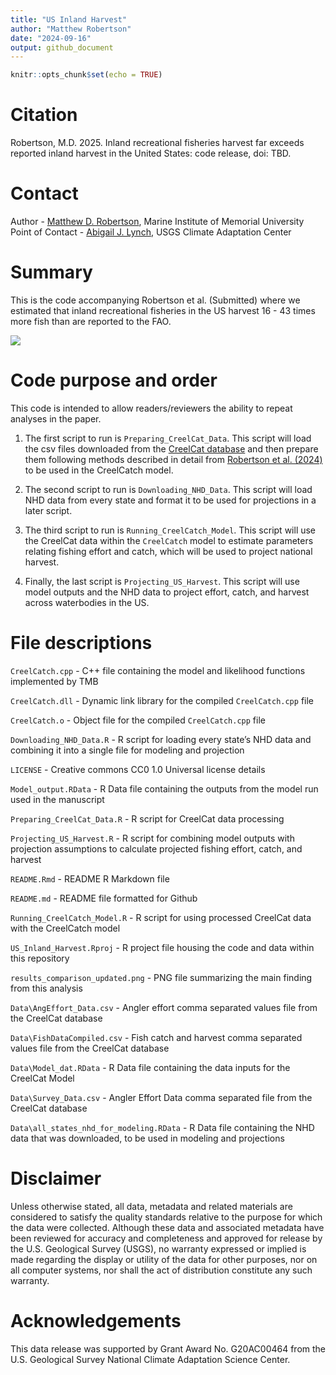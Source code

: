 ```yaml
---
title: "US Inland Harvest"
author: "Matthew Robertson"
date: "2024-09-16"
output: github_document
---
```


```r
knitr::opts_chunk$set(echo = TRUE)
```

# Citation

Robertson, M.D. 2025. Inland recreational fisheries harvest far exceeds reported inland harvest in the United States: code release, doi: TBD.

# Contact

Author - [Matthew D. Robertson](matthew.robertson@mi.mun.ca), Marine Institute of Memorial University
Point of Contact - [Abigail J. Lynch](ajlynch@usgs.gov), USGS Climate Adaptation Center

# Summary

This is the code accompanying Robertson et al. (Submitted) where we estimated that inland recreational fisheries in the US harvest 16 - 43 times more fish than are reported to the FAO.

<img src="results_comparison_updated.png"/>

# Code purpose and order

This code is intended to allow readers/reviewers the ability to repeat analyses in the paper.

1. The first script to run is `Preparing_CreelCat_Data`. This script will load the csv files downloaded from the [CreelCat database](https://rconnect.usgs.gov/CreelCat/) and then prepare them following methods described in detail from [Robertson et al. (2024)](https://doi.org/10.1111/fme.12650) to be used in the CreelCatch model.

2. The second script to run is `Downloading_NHD_Data`. This script will load NHD data from every state and format it to be used for projections in a later script.

3. The third script to run is `Running_CreelCatch_Model`. This script will use the CreelCat data within the `CreelCatch` model to estimate parameters relating fishing effort and catch, which will be used to project national harvest.

4. Finally, the last script is `Projecting_US_Harvest`.  This script will use model outputs and the NHD data to project effort, catch, and harvest across waterbodies in the US. 

# File descriptions

`CreelCatch.cpp` - C++ file containing the model and likelihood functions implemented by TMB

`CreelCatch.dll` - Dynamic link library for the compiled `CreelCatch.cpp` file

`CreelCatch.o` - Object file for the compiled `CreelCatch.cpp` file

`Downloading_NHD_Data.R` - R script for loading every state's NHD data and combining it into a single file for modeling and projection

`LICENSE` - Creative commons CC0 1.0 Universal license details

`Model_output.RData` - R Data file containing the outputs from the model run used in the manuscript

`Preparing_CreelCat_Data.R` - R script for CreelCat data processing

`Projecting_US_Harvest.R` - R script for combining model outputs with projection assumptions to calculate projected fishing effort, catch, and harvest

`README.Rmd` - README R Markdown file

`README.md` - README file formatted for Github

`Running_CreelCatch_Model.R` - R script for using processed CreelCat data with the CreelCatch model

`US_Inland_Harvest.Rproj` - R project file housing the code and data within this repository

`results_comparison_updated.png` - PNG file summarizing the main finding from this analysis

`Data\AngEffort_Data.csv` - Angler effort comma separated values file from the CreelCat database

`Data\FishDataCompiled.csv` - Fish catch and harvest comma separated values file from the CreelCat database

`Data\Model_dat.RData` - R Data file containing the data inputs for the CreelCat Model

`Data\Survey_Data.csv` - Angler Effort Data comma separated file from the CreelCat database

`Data\all_states_nhd_for_modeling.RData` - R Data file containing the NHD data that was downloaded, to be used in modeling and projections


# Disclaimer

Unless otherwise stated, all data, metadata and related materials are considered to satisfy the quality standards relative to the purpose for which the data were collected. Although these data and associated metadata have been reviewed for accuracy and completeness and approved for release by the U.S. Geological Survey (USGS), no warranty expressed or implied is made regarding the display or utility of the data for other purposes, nor on all computer systems, nor shall the act of distribution constitute any such warranty.

# Acknowledgements 

This data release was supported by Grant Award No. G20AC00464 from the U.S. Geological Survey National Climate Adaptation Science Center.

